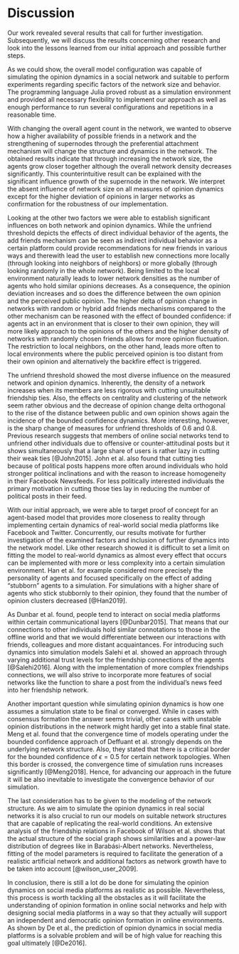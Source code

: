# Discussion

Our work revealed several results that call for further investigation.
Subsequently, we will discuss the results concerning other research and look into the lessons learned from our initial approach and possible further steps.

As we could show, the overall model configuration was capable of simulating the opinion dynamics in a social network and suitable to perform experiments regarding specific factors of the network size and behavior.
The programming language Julia proved robust as a simulation environment and provided all necessary flexibility to implement our approach as well as enough performance to run several configurations and repetitions in a reasonable time.

With changing the overall agent count in the network, we wanted to observe how a higher availability of possible friends in a network and the strengthening of supernodes through the preferential attachment mechanism will change the structure and dynamics in the network.
The obtained results indicate that through increasing the network size, the agents grow closer together although the overall network density decreases significantly.
This counterintuitive result can be explained with the significant influence growth of the supernode in the network.
We interpret the absent influence of network size on all measures of opinion dynamics except for the higher deviation of opinions in larger networks as confirmation for the robustness of our implementation.

Looking at the other two factors we were able to establish significant influences on both network and opinion dynamics.
While the unfriend threshold depicts the effects of direct individual behavior of the agents, the add friends mechanism can be seen as indirect individual behavior as a certain platform could provide recommendations for new friends in various ways and therewith lead the user to establish new connections more locally (through looking into neighbors of neighbors) or more globally (through looking randomly in the whole network).
Being limited to the local environment naturally leads to lower network densities as the number of agents who hold similar opinions decreases.
As a consequence, the opinion deviation increases and so does the difference between the own opinion and the perceived public opinion.
The higher delta of opinion change in networks with random or hybrid add friends mechanisms compared to the other mechanism can be reasoned with the effect of bounded confidence: if agents act in an environment that is closer to their own opinion, they will more likely approach to the opinions of the others and the higher density of networks with randomly chosen friends allows for more opinion fluctuation.
The restriction to local neighbors, on the other hand, leads more often to local environments where the public perceived opinion is too distant from their own opinion and alternatively the backfire effect is triggered.

The unfriend threshold showed the most diverse influence on the measured network and opinion dynamics.
Inherently, the density of a network increases when its members are less rigorous with cutting unsuitable friendship ties.
Also, the effects on centrality and clustering of the network seem rather obvious and the decrease of opinion change delta orthogonal to the rise of the distance between public and own opinion shows again the incidence of the bounded confidence dynamics.
More interesting, however, is the sharp change of measures for unfriend thresholds of 0.6 and 0.8.
Previous research suggests that members of online social networks tend to unfriend other individuals due to offensive or counter-attitudinal posts but it shows simultaneously that a large share of users is rather lazy in cutting their weak ties [@John2015].
John et al. also found that cutting ties because of political posts happens more often around individuals who hold stronger political inclinations and with the reason to increase homogeneity in their Facebook Newsfeeds.
For less politically interested individuals the primary motivation in cutting those ties lay in reducing the number of political posts in their feed.

With our initial approach, we were able to target proof of concept for an agent-based model that provides more closeness to reality through implementing certain dynamics of real-world social media platforms like Facebook and Twitter.
Concurrently, our results motivate for further investigation of the examined factors and inclusion of further dynamics into the network model.
Like other research showed it is difficult to set a limit on fitting the model to real-world dynamics as almost every effect that occurs can be implemented with more or less complexity into a certain simulation environment.
Han et al. for example considered more precisely the personality of agents and focused specifically on the effect of adding "stubborn" agents to a simulation.
For simulations with a higher share of agents who stick stubbornly to their opinion, they found that the number of opinion clusters decreased [@Han2019].

As Dunbar et al. found, people tend to interact on social media platforms within certain communicational layers [@Dunbar2015].
That means that our connections to other individuals hold similar connotations to those in the offline world and that we would differentiate between our interactions with friends, colleagues and more distant acquaintances.
For introducing such dynamics into simulation models Salehi et al. showed an approach through varying additional trust levels for the friendship connections of the agents [@Salehi2016].
Along with the implementation of more complex friendships connections, we will also strive to incorporate more features of social networks like the function to share a post from the individual's news feed into her friendship network.

Another important question while simulating opinion dynamics is how one assumes a simulation state to be final or converged.
While in cases with consensus formation the answer seems trivial, other cases with unstable opinion distributions in the network might hardly get into a stable final state.
Meng et al. found that the convergence time of models operating under the bounded confidence approach of Deffuant et al. strongly depends on the underlying network structure.
Also, they stated that there is a critical border for the bounded confidence of $\epsilon = 0.5$ for certain network topologies.
When this border is crossed, the convergence time of simulation runs increases significantly [@Meng2018].
Hence, for advancing our approach in the future it will be also inevitable to investigate the convergence behavior of our simulation.

The last consideration has to be given to the modeling of the network structure.
As we aim to simulate the opinion dynamics in real social networks it is also crucial to run our models on suitable network structures that are capable of replicating the real-world conditions.
An extensive analysis of the friendship relations in Facebook of Wilson et al. shows that the actual structure of the social graph shows similarities and a power-law distribution of degrees like in Barabási-Albert networks.
Nevertheless, fitting of the model parameters is required to facilitate the generation of a realistic artificial network and additional factors as network growth have to be taken into account [@wilson_user_2009].

In conclusion, there is still a lot do be done for simulating the opinion dynamics on social media platforms as realistic as possible.
Nevertheless, this process is worth tackling all the obstacles as it will facilitate the understanding of opinion formation in online social networks and help with designing social media platforms in a way so that they actually will support an independent and democratic opinion formation in online environments.
As shown by De et al., the prediction of opinion dynamics in social media platforms is a solvable problem and will be of high value for reaching this goal ultimately [@De2016].
